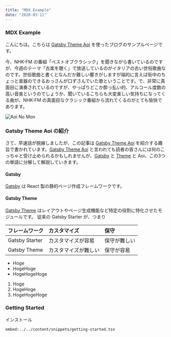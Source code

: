 ```yaml
---
title: "MDX Example"
date: "2020-03-11"
---
```


### MDX Example

こんにちは。こちらは [Gatsby Theme Aoi] を使ったブログのサンプルページです。

今、NHK-FM の番組「ベストオブクラシック」を聞きながら書いているのですが、今週のテーマ「古楽を聴く」で放送しているのがイタリアの古い世俗歌曲なのです。世俗歌曲と書くとなんだか難しい響きがしますが端的に言えば街中のちょっと楽器のできるおっさんが口ずさんでいた歌ということです。で、非常に真面目に演奏されているのですが、やっぱりどこか酔っ払い的、アルコール度数の高い音楽というのでしょうか、聞いているこちらも大変楽しい気持ちになってくる曲が、NHK-FM の真面目なクラシック番組から流れてくるのがとても愉快であります。

![Aoi No Mon](../../content/assets/IMG_7450.jpeg)

### Gatsby Theme Aoi の紹介

さて、早速話が脱線しましたが、この記事は [Gatsby Theme Aoi] を紹介する趣旨で書かれています。[Gatsby Theme Aoi] と言われても読者の皆さんには何のこっちゃと受け止められるかもしれませんが、[Gatsby] と [Theme][Gatsby Theme] と Aoi、この3つの単語に分解して解説していきます。

#### Gatsby

[Gatsby] は React 製の静的ページ作成フレームワークです。

#### Gatsby Theme

[Gatsby Theme] はレイアウトやページ生成機能など特定の役割に特化させたモジュールです。
従来の Gatsby Starter が、つまり

|フレームワーク|カスタマイズ|保守|
|:---|:---|:---|
|Gatsby Starter|カスタマイズが容易|保守が難しい|
|Gatsby Theme|カスタマイズが難しい|保守が容易|

- Hoge
- HogeHoge
- HogeHogeHoge

1. Hoge
2. HogeHoge
3. HogeHogeHoge

### Getting Started

インストール

`embed:../../content/snippets/getting-started.tsx`

[Gatsby]: https://gatsbyjs.org "Gatsby JS"
[Gatsby Theme]: https://gatsbyjs.org/docs/themes/ "Gatsby JS"
[Gatsby Theme Aoi]: https://github.com/cieloazul310/gatsby-theme-aoi "Gatsby Theme Aoi"
